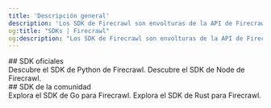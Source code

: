 ```yaml
---
title: 'Descripción general'
description: 'Los SDK de Firecrawl son envolturas de la API de Firecrawl que te ayudan a extraer datos de sitios web fácilmente.'
og:title: "SDKs | Firecrawl"
og:description: "Los SDK de Firecrawl son envolturas de la API de Firecrawl que te ayudan a extraer datos de sitios web fácilmente."
---
```


<div id="official-sdks">
  ## SDK oficiales
</div>

<CardGroup cols={2}>
  <Card title="SDK de Python" icon="python" href="es/python">
    Descubre el SDK de Python de Firecrawl.
  </Card>

  <Card title="SDK de Node" icon="node" href="es/node">
    Descubre el SDK de Node de Firecrawl.
  </Card>
</CardGroup>

<div id="community-sdks">
  ## SDK de la comunidad
</div>

<CardGroup cols={2}>
  <Card title="Go SDK" icon="golang" href="es/go">
    Explora el SDK de Go para Firecrawl.
  </Card>

  <Card title="Rust SDK" icon="rust" href="es/rust">
    Explora el SDK de Rust para Firecrawl.
  </Card>
</CardGroup>